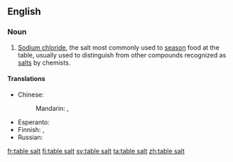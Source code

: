==English==

===Noun===
{{en-noun|-}}

# [[sodium chloride|Sodium chloride]], the salt most commonly used to [[season]] food at the table, usually used to distinguish from other compounds recognized as [[salt]]s by chemists.

====Translations====
{{trans-top|salt to season food}}
* Chinese:
*: Mandarin: {{t-|cmn|食鹽|sc=Hani}}, {{t-|cmn|食盐|tr=shíyán|sc=Hani}}
{{trans-mid}}
* Esperanto: {{t|eo|tabla salo|xs=Esperanto}}
* Finnish: {{t+|fi|pöytäsuola}},  {{t+|fi|ruokasuola}}
* Russian: {{t|ru|столовая соль|f|tr=stolovája sol’|sc=Cyrl}}
{{trans-bottom}}

[[fr:table salt]]
[[fi:table salt]]
[[sv:table salt]]
[[ta:table salt]]
[[zh:table salt]]